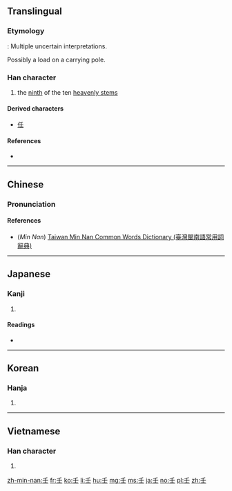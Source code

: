 {{also|千}}
==Translingual==

===Etymology===
{{Han etyl}}
{{liushu|p}} : Multiple uncertain interpretations.

Possibly a load on a carrying pole.

===Han character===
{{Han char|rn=33|rad=士|as=01|sn=4|four=20104|canj=HG|ids=⿱丿士}}

# the [[ninth]] of the ten [[heavenly stem]]s

====Derived characters====
* [[任]]

====References====
* {{Han ref|kx=0243.010|dkj=05639|dj=0483.010|hdz=10417.010|uh=58EC|ud=22764|bh=A4D0|bd=42192}}

----

==Chinese==
{{zh-forms}}

===Pronunciation===
{{zh-pron
|m=rén
|c=jam4
|h=
|mn=jîm/lîm
|w=
|mc=y
|oc=y
|ma=|ma2=
|cat=n
}}

====References====
*(''Min Nan'') [http://twblg.dict.edu.tw/holodict_new/result_detail.jsp?n_no=791&curpage=1&sample=%E5%A3%AC&radiobutton=1&querytarget=1&limit=20&pagenum=1&rowcount=1 Taiwan Min Nan Common Words Dictionary (臺灣閩南語常用詞辭典)]

----

==Japanese==

===Kanji===
{{ja-kanji|grade=|rs=士01}}

# {{defn|lang=ja|sort=士01}}

====Readings====
* {{ja-readings|on=[[じん]] (jin), [[にん]] (nin)|kun=[[みずのえ]] (mizunoe)}}

----

==Korean==

===Hanja===
{{ko-hanja|hangeul=임|rv=im|mr=im}}

# {{defn|lang=ko|sort=士01}}

----

==Vietnamese==

===Han character===
{{vi-hantu|[[nhâm]], [[nhăm]], [[nhám]], [[nhằm]], [[râm]], [[nhẹm]]|rs=士01}}

# {{defn|lang=vi|sort=士01}}

[[zh-min-nan:壬]]
[[fr:壬]]
[[ko:壬]]
[[li:壬]]
[[hu:壬]]
[[mg:壬]]
[[ms:壬]]
[[ja:壬]]
[[no:壬]]
[[pl:壬]]
[[zh:壬]]
